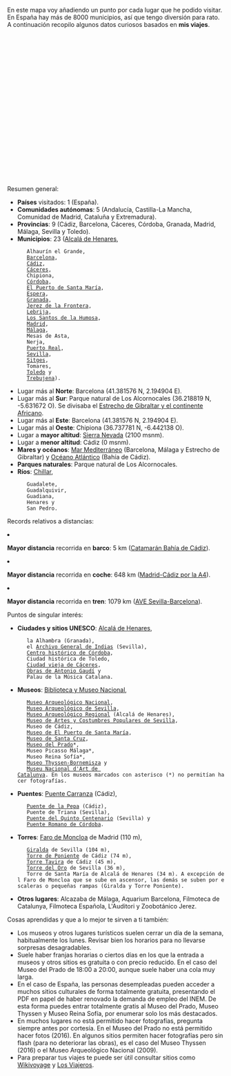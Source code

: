 {{header|1=Viajes}}

En este mapa voy añadiendo un punto por cada lugar que he podido visitar. En España hay más de 8000 municipios, así que tengo diversión para rato. A continuación recopilo algunos datos curiosos basados en '''mis viajes'''.

<div id="map" style="float: right;width: 500px; height: 350px;"></div>

<script>
    // http://leafletjs.com/examples/custom-icons.html
    
    var places = [
        ["Alcalá de Henares", 40.482093, -3.367031], 
        ["Alhaurín el Grande", 36.642119, -4.687833], 
        ["Barcelona", 41.403076, 2.173695], 
        ["Cádiz", 36.529824, -6.292721], 
        ["Cáceres", 39.475111, -6.371400], 
        ["Chipiona", 36.737781, -6.442138], 
        ["Córdoba", 37.877220, -4.778585], 
        ["El Puerto de Santa María", 36.598129, -6.223777], 
        ["Espera", 36.866667, -5.8], 
        ["Granada", 37.177050, -3.589184], 
        ["Jerez de la Frontera", 36.690360, -6.147455], 
        ["Lebrija", 36.918861, -6.084326], 
        ["Los Santos de la Humosa", 40.501948, -3.259705], 
        ["Madrid", 40.416957, -3.703478], 
        ["Málaga", 36.721217, -4.414778], 
        ["Mesas de Asta", 36.788874, -6.171564], 
        ["Nerja", 36.772717, -3.880040], 
        ["Puerto Real", 36.529167, -6.191944], 
        ["Sevilla", 37.386128, -5.992103], 
        ["Sierra Nevada", 37.095596, -3.399980], 
        ["Sitges", 41.237124, 1.805857], 
        ["Toledo", 39.866667, -4.033333], 
        ["Tomares", 37.374252, -6.029259], 
        ["Trebujena", 36.869315, -6.176710], 
    ];

    var map = L.map('map').setView([40.416957, -3.703478], 5);
    mapLink = 
        '<a href="http://openstreetmap.org">OpenStreetMap</a>';
    L.tileLayer(
        'http://{s}.tile.openstreetmap.org/{z}/{x}/{y}.png', {
        attribution: '&copy; ' + mapLink + ' Contributors',
        maxZoom: 12,
        }).addTo(map);

    for (var i = 0; i < places.length; i++) {
        marker = new L.marker([places[i][1],places[i][2]])
            //.bindPopup('<b>' + places[i][0] + '</b>' + '<br/><img src="' + places[i][3] + '"/ width="200px">')
            .bindPopup('<b>' + places[i][0] + '</b>')
            .addTo(map);
    }
    
    var aveSevBcnPoints = [
        new L.LatLng(37.391710, -5.975296), // Sevilla Santa Justa
        new L.LatLng(37.888387, -4.789574), // Córdoba Central
        new L.LatLng(38.691339, -4.111848), // Puertollano
        new L.LatLng(38.985508, -3.913386), // Ciudad Real Central
        new L.LatLng(40.406962, -3.691414), // Madrid
        new L.LatLng(41.658697, -0.911852), // Zaragoza Delicias
        new L.LatLng(41.620937, 0.633141), // Lleida
        new L.LatLng(41.192036, 1.272467), // Camp Tarragona
        new L.LatLng(41.379238, 2.140412), // Barcelona Sants
    ];
    var aveSevBcnLine = new L.Polyline(aveSevBcnPoints, { color: 'green', weight: 3, opacity: 0.5, smoothFactor: 1 });
    
    aveSevBcnLine.addTo(map);

</script>

Resumen general:

<ul>
    <li>'''Países''' visitados: 1 (España).</li>
    
    <li>'''Comunidades autónomas''': 5 (Andalucía, Castilla-La Mancha, Comunidad de Madrid, Cataluña y Extremadura).</li>
    
    <li>'''Provincias''': 9 (Cádiz, Barcelona, Cáceres, Córdoba, Granada, Madrid, Málaga, Sevilla y Toledo).</li>
    
    <li>'''Municipios''': 23 ([https://www.flickr.com/photos/emijrp/collections/72157666100001405/ Alcalá de Henares], 
    Alhaurín el Grande, 
    [https://www.flickr.com/photos/emijrp/collections/72157634580047584/ Barcelona], 
    [https://www.flickr.com/photos/emijrp/collections/72157633642149931/ Cádiz], 
    [https://www.flickr.com/photos/emijrp/sets/72157635695236126/ Cáceres], 
    Chipiona, 
    [https://www.flickr.com/photos/emijrp/collections/72157666351052792/ Córdoba], 
    [https://www.flickr.com/photos/emijrp/collections/72157633642136825/ El Puerto de Santa María], 
    [https://www.flickr.com/photos/emijrp/sets/72157633950611807/ Espera], 
    [https://www.flickr.com/photos/emijrp/collections/72157633952224634/ Granada], 
    [https://www.flickr.com/photos/emijrp/sets/72157633952354780/ Jerez de la Frontera], 
    [https://www.flickr.com/photos/emijrp/sets/72157633950611823/ Lebrija], 
    [https://www.flickr.com/photos/emijrp/sets/72157666455222020 Los Santos de la Humosa], 
    [https://www.flickr.com/photos/emijrp/collections/72157634131100854/ Madrid], 
    [https://www.flickr.com/photos/emijrp/collections/72157633950887134/ Málaga], 
    Mesas de Asta, 
    Nerja, 
    [https://www.flickr.com/photos/emijrp/sets/72157634256591565/ Puerto Real], 
    [https://www.flickr.com/photos/emijrp/collections/72157633677997362/ Sevilla], 
    [https://www.flickr.com/photos/emijrp/albums/72157657665293425 Sitges], 
    Tomares, 
    [https://www.flickr.com/photos/emijrp/collections/72157668231760012/ Toledo] y 
    [https://www.flickr.com/photos/emijrp/sets/72157633950611813/ Trebujena]).</li>
    
    <li>Lugar más al '''Norte''': Barcelona (41.381576 N, 2.194904 E).</li>
    
    <li>Lugar más al '''Sur''': Parque natural de Los Alcornocales (36.218819 N, -5.631672 O). Se divisaba el [https://www.flickr.com/photos/emijrp/albums/72157635682682494 Estrecho de Gibraltar y el continente Africano].</li>
    
    <li>Lugar más al '''Este''': Barcelona (41.381576 N, 2.194904 E).</li>
    
    <li>Lugar más al '''Oeste''': Chipiona (36.737781 N, -6.442138 O).</li>
    
    <li>Lugar a '''mayor altitud''': [https://www.flickr.com/photos/emijrp/albums/72157635756227563 Sierra Nevada] (2100 msnm).</li>
    
    <li>Lugar a '''menor altitud''': Cádiz (0 msnm).</li>
    
    <li>'''Mares y océanos''': [https://www.flickr.com/photos/emijrp/albums/72157635682682454 Mar Mediterráneo] (Barcelona, Málaga y Estrecho de Gibraltar) y [https://www.flickr.com/photos/emijrp/albums/72157635682682424 Océano Atlántico] (Bahía de Cádiz).</li>
    
    <li>'''Parques naturales''': Parque natural de Los Alcornocales.</li>
    
    <li>'''Ríos''': [https://www.flickr.com/photos/emijrp/albums/72157646249161304 Chillar], 
    Guadalete, 
    Guadalquivir, 
    Guadiana, 
    Henares y 
    San Pedro.</li>
</ul>

Records relativos a distancias:

<ul>
    <!--<li>'''Mayor distancia''' recorrida '''a pie''': 0 km</li>-->
    
    <li>'''Mayor distancia''' recorrida en '''barco''': 5 km ([https://www.flickr.com/search/?user_id=96396586%40N07&sort=date-taken-desc&text=catamaran&view_all=1 Catamarán Bahía de Cádiz]).</li>
    
    <li>'''Mayor distancia''' recorrida en '''coche''': 648 km ([https://www.flickr.com/photos/emijrp/albums/72157666413017526 Madrid-Cádiz por la A4]).</li>
    
    <li>'''Mayor distancia''' recorrida en '''tren''': 1079 km ([https://www.flickr.com/photos/emijrp/albums/72157634580849470 AVE Sevilla-Barcelona]).</li>
    
    <!--<li>'''Mayor distancia''' recorrida en '''avión''': 0 km</li>-->
</ul>

<!--
<p>Clima y meteorología:</p>

<ul>
    
    <li>'''Mayor temperatura''':</li>
    <li>'''Menor temperatura''':</li>
    
    <li>'''Mayor marea''': marea grande Cádiz</li>
    
</ul>-->

Puntos de singular interés:

<ul>
    <li>'''Ciudades y sitios UNESCO''': [https://www.flickr.com/photos/emijrp/collections/72157666100001405/ Alcalá de Henares], 
    la Alhambra (Granada), 
    el [https://www.flickr.com/photos/emijrp/albums/72157634357633140 Archivo General de Indias] (Sevilla), 
    [https://www.flickr.com/photos/emijrp/sets/72157664195542144/ Centro histórico de Córdoba],
    Ciudad histórica de Toledo, 
    [https://www.flickr.com/photos/emijrp/sets/72157635695236126/ Ciudad vieja de Cáceres], 
    [https://www.flickr.com/photos/emijrp/albums/72157635972571646 Obras de Antonio Gaudí] y 
    Palau de la Música Catalana.</li>
    
    <li>'''Museos''': [https://www.flickr.com/photos/emijrp/sets/72157634131283036 Biblioteca y Museo Nacional], 
    [https://www.flickr.com/photos/emijrp/sets/72157634133013063 Museo Arqueológico Nacional], 
    [https://www.flickr.com/photos/emijrp/albums/72157635852744953 Museo Arqueológico de Sevilla], 
    [https://www.flickr.com/photos/emijrp/albums/72157665925760211 Museo Arqueológico Regional] (Alcalá de Henares), 
    [https://www.flickr.com/photos/emijrp/albums/72157635852753055 Museo de Artes y Costumbres Populares de Sevilla], 
    Museo de Cádiz, 
    [https://www.flickr.com/photos/emijrp/sets/72157633642770761 Museo de El Puerto de Santa María], 
    [https://www.flickr.com/photos/emijrp/sets/72157668264344651 Museo de Santa Cruz], 
    [https://www.flickr.com/photos/emijrp/sets/72157665373005181 Museo del Prado]*, 
    Museo Picasso Málaga*, 
    Museo Reina Sofía*, 
    [https://www.flickr.com/photos/emijrp/albums/72157666029468026 Museo Thyssen-Bornemisza] y 
    [https://www.flickr.com/photos/emijrp/sets/72157657439606391 Museu Nacional d'Art de Catalunya]. En los museos marcados con asterisco (*) no permitían hacer fotografías.</li>
    
    <li>'''Puentes''': [https://www.flickr.com/photos/emijrp/albums/72157635755630674 Puente Carranza] (Cádiz), 
    [https://www.flickr.com/photos/emijrp/albums/72157634164427324 Puente de la Pepa] (Cádiz), 
    Puente de Triana (Sevilla), 
    [https://www.flickr.com/photos/emijrp/albums/72157635695236086 Puente del Quinto Centenario] (Sevilla) y 
    [https://www.flickr.com/photos/emijrp/albums/72157665955395330 Puente Romano de Córdoba].</li>
    
    <li>'''Torres''': [https://www.flickr.com/photos/emijrp/sets/72157666180503792 Faro de Moncloa] de Madrid (110 m), 
    [https://www.flickr.com/photos/emijrp/albums/72157635855046793 Giralda] de Sevilla (104 m), 
    [https://www.flickr.com/photos/emijrp/sets/72157633946286318 Torre de Poniente] de Cádiz (74 m), 
    [https://www.flickr.com/photos/emijrp/sets/72157657380041735 Torre Tavira] de Cádiz (45 m), 
    [https://www.flickr.com/photos/emijrp/sets/72157635853520373 Torre del Oro] de Sevilla (36 m), 
    Torre de Santa María de Alcalá de Henares (34 m). A excepción del Faro de Moncloa que se sube en ascensor, las demás se suben por escaleras o pequeñas rampas (Giralda y Torre Poniente).</li>
    
    <li>'''Otros lugares''': Alcazaba de Málaga, Aquarium Barcelona, Filmoteca de Catalunya, Filmoteca Española, L'Auditori y Zoobotánico Jerez.</li>
    
    <!-- bibliotecas y num volumenes -->
</ul>

<!--
Otras experiencias a destacar, por ejemplo animales que he visto (básicamente en zoológicos y aquariums) y obras de arte contempladas en museos:

<ul>
    <li>'''Aquarium Barcelona''': </li>
    
    <li>'''Museo del Prado'''</li>
    <ul>
        <li>'''Diego de Velázquez''': ''El triunfo de Baco'', ''La rendición de Breda'', ''Las Meninas''.</li>
        <li>'''El Bosco''': ''El jardín de las delicias''.</li>
        <li>'''Francisco de Goya''': ''Las majas'', ''Los fusilamientos del 3 de mayo'', las pinturas negras (''Saturno devorando a su hijo'', ''Riña a garrotazos'').</li>
        <li>'''Patinir''': ''El paso de la laguna Estigia''.</li>
        <li>'''Otros''': ''El Cardenal'' (Rafael), ''El triunfo de la muerte'' (Brueghel), ''Las tres Gracias'' (Rubens).</li>
    </ul>
    
    <li>'''Museo Thyssen-Bornemisza'''</li>
    <ul>
        <li></li>
    </ul>
    
    <li>'''Museo Reina Sofía'''</li>
    <ul>
        <li></li>
    </ul>
    
    <li>'''Zoobotánico Jerez''': cebras, elefante, jirafas.</li>

</ul>-->

Cosas aprendidas y que a lo mejor te sirven a ti también:

<ul>
    <li>Los museos y otros lugares turísticos suelen cerrar un día de la semana, habitualmente los lunes. Revisar bien los horarios para no llevarse sorpresas desagradables.</li>
    
    <li>Suele haber franjas horarias o ciertos días en los que la entrada a museos y otros sitios es gratuita o con precio reducido. En el caso del Museo del Prado de 18:00 a 20:00, aunque suele haber una cola muy larga.</li>
    
    <li>En el caso de España, las personas desempleadas pueden acceder a muchos sitios culturales de forma totalmente gratuita, presentando el PDF en papel de haber renovado la demanda de empleo del INEM. De esta forma puedes entrar totalmente gratis al Museo del Prado, Museo Thyssen y Museo Reina Sofía, por enumerar solo los más destacados.</li>
    
    <li>En muchos lugares no está permitido hacer fotografías, pregunta siempre antes por cortesía. En el Museo del Prado no está permitido hacer fotos (2016). En algunos sitios permiten hacer fotografías pero sin flash (para no deteriorar las obras), es el caso del Museo Thyssen (2016) o el Museo Arqueológico Nacional (2009).</li>
    
    <li>Para preparar tus viajes te puede ser útil consultar sitios como [https://es.wikivoyage.org Wikivoyage] y [http://www.losviajeros.com/foros.php Los Viajeros].</li>
    
</ul>

{{footer}}
